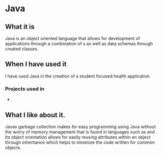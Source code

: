 # Java

## What it is

Java is an object oriented language that allows for development of applications through a combination of
<ApiLink />s as well as data schemas through created classes.

## When I have used it

I have used Java in the creation of a student focused health application

### Projects used in

- <HealthoneLink />

## What I like about it.

Javas garbage collection makes for easy programming using Java without the
worry of memory management that is found in languages such as <CLink /> and
<CppLink />. Its object orientation allows for easily reusing attributes
within an object through inheritance which helps to minimize the code written for common objects.
